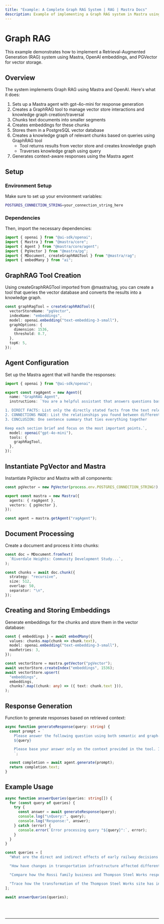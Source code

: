 ```yaml
---
title: "Example: A Complete Graph RAG System | RAG | Mastra Docs"
description: Example of implementing a Graph RAG system in Mastra using OpenAI embeddings and PGVector for vector storage.
---
```



# Graph RAG

This example demonstrates how to implement a Retrieval-Augmented Generation (RAG) system using Mastra, OpenAI embeddings, and PGVector for vector storage.

## Overview

The system implements Graph RAG using Mastra and OpenAI. Here's what it does:

1. Sets up a Mastra agent with gpt-4o-mini for response generation
2. Creates a GraphRAG tool to manage vector store interactions and knowledge graph creation/traversal
3. Chunks text documents into smaller segments
4. Creates embeddings for these chunks
5. Stores them in a PostgreSQL vector database
6. Creates a knowledge graph of relevant chunks based on queries using GraphRAG tool
   - Tool returns results from vector store and creates knowledge graph
   - Traverses knowledge graph using query
7. Generates context-aware responses using the Mastra agent

## Setup

### Environment Setup

Make sure to set up your environment variables:

```bash filename=".env"
POSTGRES_CONNECTION_STRING=your_connection_string_here
```

### Dependencies

Then, import the necessary dependencies:

```typescript copy showLineNumbers filename="src/mastra/index.ts"
import { openai } from "@ai-sdk/openai";
import { Mastra } from "@mastra/core";
import { Agent } from "@mastra/core/agent";
import { PgVector } from "@mastra/pg";
import { MDocument, createGraphRAGTool } from "@mastra/rag";
import { embedMany } from "ai";
```

## GraphRAG Tool Creation

Using createGraphRAGTool imported from @mastra/rag, you can create a tool that queries the vector database and converts the results into a knowledge graph.

```typescript copy showLineNumbers{4} filename="src/mastra/index.ts"
const graphRagTool = createGraphRAGTool({
  vectorStoreName: "pgVector",
  indexName: "embeddings",
  model: openai.embedding("text-embedding-3-small"),
  graphOptions: {
    dimension: 1536,
    threshold: 0.7,
  },
  topK: 5,
});
```

## Agent Configuration

Set up the Mastra agent that will handle the responses:

```typescript copy showLineNumbers{19} filename="src/mastra/index.ts"
import { openai } from "@ai-sdk/openai";

export const ragAgent = new Agent({
  name: "GraphRAG Agent",
  instructions: `You are a helpful assistant that answers questions based on the provided context. Format your answers as follows:

1. DIRECT FACTS: List only the directly stated facts from the text relevant to the question (2-3 bullet points)
2. CONNECTIONS MADE: List the relationships you found between different parts of the text (2-3 bullet points)
3. CONCLUSION: One sentence summary that ties everything together

Keep each section brief and focus on the most important points.`,
  model: openai("gpt-4o-mini"),
  tools: {
    graphRagTool,
  },
});
```

## Instantiate PgVector and Mastra

Instantiate PgVector and Mastra with all components:

```typescript copy showLineNumbers{37} filename="src/mastra/index.ts"
const pgVector = new PgVector(process.env.POSTGRES_CONNECTION_STRING!);

export const mastra = new Mastra({
  agents: { ragAgent },
  vectors: { pgVector },
});

const agent = mastra.getAgent("ragAgent");
```

## Document Processing

Create a document and process it into chunks:

```typescript copy showLineNumbers{46} filename="src/mastra/index.ts"
const doc = MDocument.fromText(
  `Riverdale Heights: Community Development Study...`,
);

const chunks = await doc.chunk({
  strategy: "recursive",
  size: 512,
  overlap: 50,
  separator: "\n",
});
```

## Creating and Storing Embeddings

Generate embeddings for the chunks and store them in the vector database:

```typescript copy showLineNumbers{55} filename="src/mastra/index.ts"
const { embeddings } = await embedMany({
  values: chunks.map(chunk => chunk.text),
  model: openai.embedding("text-embedding-3-small"),
  maxRetries: 3,
});

const vectorStore = mastra.getVector("pgVector");
await vectorStore.createIndex("embeddings", 1536);
await vectorStore.upsert(
  "embeddings",
  embeddings,
  chunks?.map((chunk: any) => ({ text: chunk.text })),
);
```

## Response Generation

Function to generate responses based on retrieved context:

```typescript copy showLineNumbers{69} filename="src/mastra/index.ts"
async function generateResponse(query: string) {
  const prompt = `
    Please answer the following question using both semantic and graph-based context:
    ${query}

    Please base your answer only on the context provided in the tool. If the context doesn't contain enough information to fully answer the question, please state that explicitly.
    `;

  const completion = await agent.generate(prompt);
  return completion.text;
}
```

## Example Usage

```typescript copy showLineNumbers{81} filename="src/mastra/index.ts"
async function answerQueries(queries: string[]) {
  for (const query of queries) {
    try {
      const answer = await generateResponse(query);
      console.log("\nQuery:", query);
      console.log("Response:", answer);
    } catch (error) {
      console.error(`Error processing query "${query}":`, error);
    }
  }
}

const queries = [
  "What are the direct and indirect effects of early railway decisions on Riverdale Heights' current state?",

  "How have changes in transportation infrastructure affected different generations of local businesses and community spaces?",

  "Compare how the Rossi family business and Thompson Steel Works responded to major infrastructure changes, and how their responses affected the community.",

  "Trace how the transformation of the Thompson Steel Works site has influenced surrounding businesses and cultural spaces from 1932 to present.",
];

await answerQueries(queries);
```

<br />
<br />
<hr className="dark:border-[#404040] border-gray-300" />
<br />
<br />
<GithubLink
  link={
    "https://github.com/mastra-ai/mastra/blob/main/examples/basics/rag/basic-rag"
  }
/>
